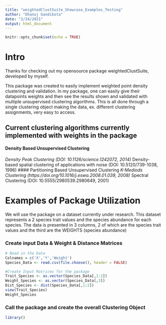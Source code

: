 ```yaml
---
title: "weightedClustSuite_Showcase_Examples_Testing"
author: "Dhanuj Gandikota"
date: "2/24/2021"
output: html_document
---
```


```r
knitr::opts_chunk$set(echo = TRUE)
```

# Intro

Thanks for checking out my opensource package weightedClustSuite, developed by myself.

This package was created to easily implement weighted point density clustering and validation. In my package, one can easily give their datapoints weights and then see the results shown and validated with multiple unsupervised clustering algorithms. This is all done through a single clustering object making the data, ex. different clustering assignments, very easy to access.

## Current clustering algorithms currently implemented with weights in the package

#### Density Based Unsupervised Clustering
*Density Peak Clustering (DOI: 10.1126/science.1242072, 2014)
*Density-based spatial clustering of applications with noise (DOI: 10.5120/739-1038, 1996)
#### Partitioning Based Unsupervised Clustering
*K-Mediods Clustering (https://doi.org/10.1016/j.eswa.2008.01.039, 2008)
*Spectral Clustering (DOI: 10.5555/2980539.2980649, 2001)


# Examples of Package Utilization

We will use the package on a dataset currently under research. This dataset represents a 2 species trait values and the species abundance for each species. The data is presented in 3 columns, 2 of which are the species trait values and the third are the WEIGHTS (species abundance)

### Create input Data & Weight & Distance Matrices
```r

# Read in the Data
Colnames = c('X','Y','Weight')
Species_Data <- read.csv(file.choose(), header = FALSE)

#Create Input Matrices for the package
Trait_Species <- as.vector(Species_Data[,1:2])
Weight_Species <- as.vector(Species_Data[,3])
Dist_Species <- dist(Species_Data[,1:2])
view(Trait_Species)
Weight_Species
```


### Call the package and create the overall Clustering Object
```r
library()
```


